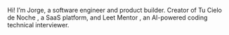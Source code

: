 
<NameTransition />

Hi! I’m Jorge, a software engineer and product builder. Creator of <Link className='text-blue-500 underline hover:text-blue-800' href="/c/tu-cielo-de-noche"> Tu Cielo de Noche </Link>, a SaaS platform, and <Link className='text-blue-500 underline hover:text-blue-800' href="/c/leet-mentor"> Leet Mentor </Link>, an AI-powered coding technical interviewer.

<SkeletonImage
  src="/images/profile.jpg"
  alt="Jorge Delgadillo"
  width={320}
  height={320}
/>
